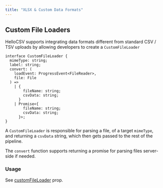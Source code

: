 ```yaml
---
title: "XLSX & Custom Data Formats"
---
```


## Custom File Loaders

HelloCSV supports integrating data formats different from standard CSV / TSV uploads by allowing developers to create a `CustomFileLoader`

```tsx
interface CustomFileLoader {
  mimeType: string;
  label: string;
  convert: (
    loadEvent: ProgressEvent<FileReader>,
    file: File
  ) =>
    | {
        fileName: string;
        csvData: string;
      }
    | Promise<{
        fileName: string;
        csvData: string;
      }>;
}
```

A `CustomFileLoader` is responsible for parsing a file, of a target `mimeType`, and returning a `csvData` string, which then gets passed
to the rest of the pipeline.

The `convert` function supports returning a promise for parsing files server-side if needed.

### Usage
See [customFileLoader](https://hellocsv.mintlify.app/v0.3.7/api-reference/importer-props#customfileloaders) prop.
